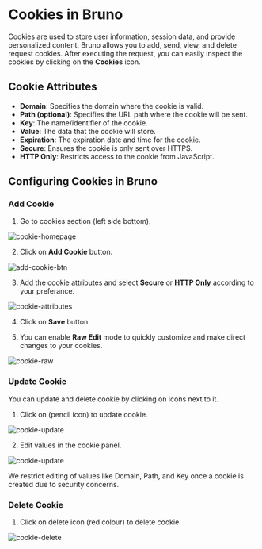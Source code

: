  
# Cookies in Bruno

Cookies are used to store user information, session data, and provide personalized content. Bruno allows you to add, send, view, and delete request cookies. After executing the request, you can easily inspect the cookies by clicking on the **Cookies** icon.

## Cookie Attributes

- **Domain**: Specifies the domain where the cookie is valid.
- **Path (optional)**: Specifies the URL path where the cookie will be sent.
- **Key**: The name/identifier of the cookie.
- **Value**: The data that the cookie will store.
- **Expiration**: The expiration date and time for the cookie.
- **Secure**: Ensures the cookie is only sent over HTTPS.
- **HTTP Only**: Restricts access to the cookie from JavaScript.

## Configuring Cookies in Bruno

### Add Cookie

1. Go to cookies section (left side bottom).

![cookie-homepage](/screenshots/send-request/res-data-and-cookie/cookies/1-cookie-homepage.webp)

2. Click on **Add Cookie** button.

![add-cookie-btn](/screenshots/send-request/res-data-and-cookie/cookies/2-add-cookie-btn.webp)

3. Add the cookie attributes and select **Secure** or **HTTP Only** according to your preferance.

![cookie-attributes](/screenshots/send-request/res-data-and-cookie/cookies/3-cookie-attributes.webp)

4. Click on **Save** button.

5. You can enable **Raw Edit** mode to quickly customize and make direct changes to your cookies.

![cookie-raw](/screenshots/send-request/res-data-and-cookie/cookies/4-raw-edit.webp)

### Update Cookie

You can update and delete cookie by clicking on icons next to it.

1. Click on (pencil icon) to update cookie.

![cookie-update](/screenshots/send-request/res-data-and-cookie/cookies/8-update-cookie.webp)

2. Edit values in the cookie panel.

![cookie-update](/screenshots/send-request/res-data-and-cookie/cookies/7-update-cookie.webp)

<Callout emoji="">
  We restrict editing of values like Domain, Path, and Key once a cookie is
  created due to security concerns.
</Callout>

### Delete Cookie

1. Click on delete icon (red colour) to delete cookie.

![cookie-delete](/screenshots/send-request/res-data-and-cookie/cookies/6-delete-cookie.webp)
